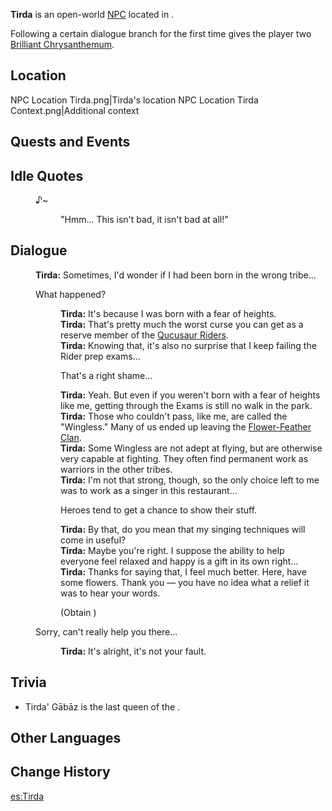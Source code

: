 {{Meta
<!-- Remove this template after adding the missing info -->
|missing_NPC_profile  = yes
}}
{{Character Infobox
|type             = Open-World NPC
|image            = NPC Tirda.png
|realname         = 
|deceased         = 
|region           = Natlan
|location         = Natlan
|affiliation      = Flower-Feather Clan
|affiliation2     = Golden Dusk
|title            = 

|ancestry         = <!-- Clan/family -->
|father           = 
|mother           = 
|spouse           = 
|sibling          = 
|child            = 
|relative         = 

|voiceEN          = 
|voiceCN          = 
|voiceJP          = 
|voiceKR          = 
|dialoguereward   = {{Card|Brilliant Chrysanthemum|2}}
}}
'''Tirda''' is an open-world [[NPC]] located in {{Location|"People of the Springs"}}.

Following a certain dialogue branch for the first time gives the player two [[Brilliant Chrysanthemum]].

==Location==
<gallery>
NPC Location Tirda.png|Tirda's location
NPC Location Tirda Context.png|Additional context
</gallery>
<!--
==Profile==
Detailed story/lore information goes here.
''(To be added.)''

===Appearance===
Keep appearance section short and concise. Limit to 2 paragraphs with 3-4 sentences each.
''(To be added.)''
-->
==Quests and Events==
{{Quests and Events}}

==Idle Quotes==
{{Dialogue Start}}
:{{DIcon|Idle}} ♪~
::{{A|VO Tirda 01.ogg}} "Hmm... This isn't bad, it isn't bad at all!"
{{Dialogue End}}

==Dialogue==
{{Dialogue Start}}
:'''Tirda:''' Sometimes, I'd wonder if I had been born in the wrong tribe...
:{{DIcon}} What happened?
::'''Tirda:''' It's because I was born with a fear of heights.
::'''Tirda:''' That's pretty much the worst curse you can get as a reserve member of the [[Qucusaur Riders]].
::'''Tirda:''' Knowing that, it's also no surprise that I keep failing the Rider prep exams...
::{{DIcon}} That's a right shame...
::'''Tirda:''' Yeah. But even if you weren't born with a fear of heights like me, getting through the Exams is still no walk in the park.
::'''Tirda:''' Those who couldn't pass, like me, are called the "Wingless." Many of us ended up leaving the [[Flower-Feather Clan]].
::'''Tirda:''' Some Wingless are not adept at flying, but are otherwise very capable at fighting. They often find permanent work as warriors in the other tribes.
::'''Tirda:''' I'm not that strong, though, so the only choice left to me was to work as a singer in this restaurant...
::{{DIcon|Reward}} Heroes tend to get a chance to show their stuff.
::'''Tirda:''' By that, do you mean that my singing techniques will come in useful?
::'''Tirda:''' Maybe you're right. I suppose the ability to help everyone feel relaxed and happy is a gift in its own right...
::'''Tirda:''' Thanks for saying that, I feel much better. Here, have some flowers. Thank you &mdash; you have no idea what a relief it was to hear your words.
::;(Obtain {{Item|Brilliant Chrysanthemum|20|x=2}})
:{{DIcon}} Sorry, can't really help you there...
::'''Tirda:''' It's alright, it's not your fault.
{{Dialogue End}}
<!--
==Event Dialogue==
===Event Name===
{{Dialogue Start}}
:'''{{subst:#titleparts:{{subst:PAGENAME}}}}:'''
{{Dialogue End}}
-->

==Trivia==

* Tirda' Gābāz is the last queen of the {{W|Kingdom of Aksum}}.

==Other Languages==
{{Other Languages|default_hidden=1
|en      = Tirda
|zhs     = 蒂尔妲
|zhs_rm  = Dì'ěrdá
|zht     = 蒂爾妲
|zht_rm  = Dì'ěrdá
|ja      = ティルダ
|ko      = 티르다
|es      = Tirda
|fr      = Tirda
|ru      = Тирда
|th      = Tirda
|vi      = Tirda
|de      = Tirda
|id      = Tirda
|pt      = Tirda
|tr      = Tirda
|it      = Tirda
}}

==Change History==
{{Change History|5.0}}
<!--
==References==
{{Reflist}}
-->

[[es:Tirda]]